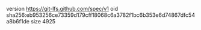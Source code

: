 version https://git-lfs.github.com/spec/v1
oid sha256:eb953256ce73359d179cff18068c6a3782f1bc6b353e6d74867dfc54a8b6f1de
size 4925
